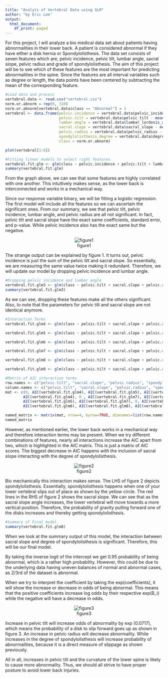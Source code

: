 ```yaml
---
title: "Analyis of Vertebral Data using GLM"
author: "by Eric Lee"
output:
  html_document:
    df_print: paged
---
```

For this project, I will analyze a bio medical data set about patients having abnormalities in their lower back. A patient is considered abnormal if they have either a disk hernia or Spondylolisthesis. The data set consists of seven features which are, pelvic incidence, pelvic tilt, lumbar angle, sacral slope, pelvic radius and grade of spondylolisthesis. The aim of this project will be to see which of these features are the most important for predicting abnormalities in the spine. Since the features are all interval variables such as degree or length, the data points have been centered by subtracting the mean of the corresponding feature.
```r
#Load data and process
vertebral.data <- read.csv("vertebral.csv")
norm.or.abnorm = rep(0, 310)
norm.or.abnorm[vertebral.data$class == "Abnormal"] = 1 
vertebral <- data.frame(pelvic.incidence = vertebral.data$pelvic_incidence - mean(vertebral.data$pelvic_incidence),
                        pelvic.tilt = vertebral.data$pelvic_tilt - mean(vertebral.data$pelvic_tilt),
                        lumbar.angle = vertebral.data$lumbar_lordosis_angle - mean(vertebral.data$lumbar_lordosis_angle),
                        sacral.slope = vertebral.data$sacral_slope - mean(vertebral.data$sacral_slope),
                        pelvic.radius = vertebral.data$pelvic_radius - mean(vertebral.data$pelvic_radius),
                        spondylolisthesis.degree = vertebral.data$degree_spondylolisthesis - mean(vertebral.data$degree_spondylolisthesis),
                        class = norm.or.abnorm)

plot(vertebral[1:6])

#Fitting linear models to select right features
vertebral.fit.glm <- glm(class ~ pelvic.incidence + pelvic.tilt + lumbar.angle + sacral.slope + pelvic.radius + spondylolisthesis.degree, data = vertebral, family = binomial)
summary(vertebral.fit.glm)

```
From the graph above, we can see that some features are highly correlated with one another. This intuitively makes sense, as the lower back is interconnected and works in a mechanical way. 

Since our response variable binary, we will be fitting a logistic regression. The first model will include all the features so we can ascertain the significant ones. From our summary, we see that pelvic tilt, pelvic incidence, lumbar angle, and pelvic radius are all not significant. In fact, pelvic tilt and sacral slope have the exact same coefficients, standard error, and p-value. While pelvic incidence also has the exact same but the negative. 

<center>
![figure1](figure1.png)
</center>

The strange output can be explained by figure 1. It turns out, pelvic incidence is just the sum of the pelvic tilt and sacral slope. So essentially, we are measuring the same value twice making it redundant. Therefore, we will update our model by dropping pelvic incidence and lumbar angle.
```r
#Dropping pelvic incidence and lumbar angle
vertebral.fit.glm3 <- glm(class ~ pelvic.tilt + sacral.slope + pelvic.radius + spondylolisthesis.degree, data = vertebral, family = binomial)
summary(vertebral.fit.glm3)
```
As we can see, dropping these features make all the others significant. Also, to note that the parameters for pelvic tilt and sacral slope are not identical anymore.
```r
#Interaction Terms
vertebral.fit.glm4 <- glm(class ~ pelvic.tilt + sacral.slope + pelvic.radius + spondylolisthesis.degree + pelvic.tilt*sacral.slope, data = vertebral, family = binomial)

vertebral.fit.glm5 <- glm(class ~ pelvic.tilt + sacral.slope + pelvic.radius + spondylolisthesis.degree + pelvic.tilt*pelvic.radius, data = vertebral, family = binomial)

vertebral.fit.glm6 <- glm(class ~ pelvic.tilt + sacral.slope + pelvic.radius + spondylolisthesis.degree + pelvic.tilt*spondylolisthesis.degree, data = vertebral, family = binomial)

vertebral.fit.glm7 <- glm(class ~ pelvic.tilt + sacral.slope + pelvic.radius + spondylolisthesis.degree + sacral.slope*pelvic.radius, data = vertebral, family = binomial)

vertebral.fit.glm8 <- glm(class ~ pelvic.tilt + sacral.slope + pelvic.radius + spondylolisthesis.degree + sacral.slope*spondylolisthesis.degree, data = vertebral, family = binomial)

vertebral.fit.glm9 <- glm(class ~ pelvic.tilt + sacral.slope + pelvic.radius + spondylolisthesis.degree + pelvic.radius*spondylolisthesis.degree, data = vertebral, family = binomial)

#Matrix of AIC interaction terms
row.names <- c("pelvic.tilt", "sacral.slope", "pelvic.radius", "spondylolisthesis.degree")
column.names <- c("pelvic.tilt", "sacral.slope", "pelvic.radius", "spondylolisthesis.degree")
mat <- c(0, AIC(vertebral.fit.glm4), AIC(vertebral.fit.glm5), AIC(vertebral.fit.glm6), 
        AIC(vertebral.fit.glm4), 0 , AIC(vertebral.fit.glm7), AIC(vertebral.fit.glm8),
        AIC(vertebral.fit.glm5), AIC(vertebral.fit.glm7), 0, AIC(vertebral.fit.glm9),
        AIC(vertebral.fit.glm6), AIC(vertebral.fit.glm8), AIC(vertebral.fit.glm9), 0)

named_matrix <- matrix(mat, nrow=4, byrow=TRUE, dimnames=list(row.names, column.names))
named_matrix
```
However, as mentioned earlier, the lower back works in a mechanical way and therefore interaction terms may be present. When we try different combinations of features, nearly all interactions increase the AIC apart from two, which is highlighted in the AIC matrix. This is just a matrix of AIC scores. The biggest decrease in AIC happens with the inclusion of sacral slope interacting with the degree of spondylolisthesis. 

<center>
![figure2](figure2.png)
</center>

Bio mechanically this interaction makes sense. The LHS of figure 2 depicts spondylolisthesis. Essentially, spondylolisthesis happens when one of your lower vertebral slips out of place as shown by the yellow circle. The red lines in the RHS of figure 2 shows the sacral slope. We can see that as the sacral slope angle increases, the lower vertebral will move towards a more vertical position. Therefore, the probability of gravity pulling forward one of the disks increases and thereby getting spondylolisthesis. 

```r
#Summary of Final model
summary(vertebral.fit.glm8)
```
When we look at the summary output of this model, the interaction between sacral slope and degree of spondylolisthesis is significant. Therefore, this will be our final model.

By taking the inverse logit of the intercept we get 0.95 probability of being abnormal, which is a rather high probability. However, this could be due to the underlying data having uneven balances of normal and abnormal cases, as 2/3rd of the dataset is abnormal.

When we try to interpret the coefficient by taking the exp(coefficients), it will show the increase or decrease in odds of being abnormal. This means that the positive coefficients increase log odds by their respective exp(B_i) while the negative will have a decrease in odds.

<center>
![figure3](figure3.png)
</center>

Increase in pelvic tilt will increase odds of abnormality by exp (0.0717), which means the probability of a disk to slip forward goes up as shown in figure 3. 
An increase in pelvic radius will decrease abnormality. While increases in the degree of spondylolisthesis will increase probability of abnormalities, because it is a direct measure of slippage as shown previously. 

All in all, increases in pelvic tilt and the curvature of the lower spine is likely to cause more abnormality. Thus, we should all strive to have proper posture to avoid lower back injuries. 
